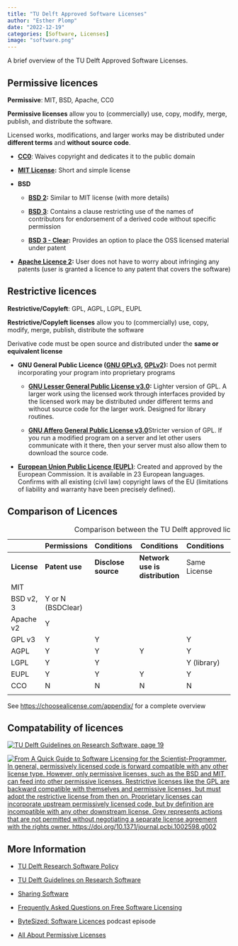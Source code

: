 ```yaml
---
title: "TU Delft Approved Software Licenses"
author: "Esther Plomp"
date: "2022-12-19"
categories: [Software, Licenses]
image: "software.png"
---
```


A brief overview of the TU Delft Approved Software Licenses.

## Permissive licences

**Permissive**: MIT, BSD, Apache, CC0

**Permissive licenses** allow you to (commercially) use, copy, modify, merge, publish, and distribute the software.

Licensed works, modifications, and larger works may be distributed under **different terms** and **without source code**.

-   [**CC0**](https://choosealicense.com/licenses/cc0-1.0/): Waives copyright and dedicates it to the public domain

-   [**MIT License**](https://choosealicense.com/licenses/mit/)**:** Short and simple license

-   **BSD**

    -   [**BSD 2**](https://choosealicense.com/licenses/bsd-2-clause/)**:** Similar to MIT license (with more details)

    -   [**BSD 3**](https://choosealicense.com/licenses/bsd-3-clause/): Contains a clause restricting use of the names of contributors for endorsement of a derived code without specific permission

    -   [**BSD 3 - Clear**](https://choosealicense.com/licenses/bsd-3-clause-clear/)**:** Provides an option to place the OSS licensed material under patent

-   [**Apache Licence 2**](https://choosealicense.com/licenses/apache-2.0/)**:** User does not have to worry about infringing any patents (user is granted a licence to any patent that covers the software)

## Restrictive licences

**Restrictive/Copyleft**: GPL, AGPL, LGPL, EUPL

**Restrictive/Copyleft licenses** allow you to (commercially) use, copy, modify, merge, publish, distribute the software

Derivative code must be open source and distributed under the **same or equivalent license**

-   **GNU General Public Licence ([GNU GPLv3](https://choosealicense.com/licenses/gpl-3.0/), [GPLv2](https://choosealicense.com/licenses/gpl-2.0/)):** Does not permit incorporating your program into proprietary programs

    -   [**GNU Lesser General Public License v3.0**](https://choosealicense.com/licenses/lgpl-3.0/)**:** Lighter version of GPL. A larger work using the licensed work through interfaces provided by the licensed work may be distributed under different terms and without source code for the larger work. Designed for library routines.

    -   [**GNU Affero General Public License v3.0**](https://choosealicense.com/licenses/agpl-3.0/)Stricter version of GPL. If you run a modified program on a server and let other users communicate with it there, then your server must also allow them to download the source code.

-   [**European Union Public Licence (EUPL)**](https://choosealicense.com/licenses/eupl-1.2/): Created and approved by the European Commission. It is available in 23 European languages. Confirms with all existing (civil law) copyright laws of the EU (limitations of liability and warranty have been precisely defined).

## Comparison of Licences

|             | Permissions       | Conditions          | Conditions                      | Conditions   | Conditions    | Limitations   |
|-----------|-----------|-----------|-----------|-----------|-----------|-----------|
| **License** | **Patent use**    | **Disclose source** | **Network use is distribution** | Same License | State Changes | Trademark use |
| MIT         |                   |                     |                                 |              |               |               |
| BSD v2, 3   | Y or N (BSDClear) |                     |                                 |              |               |               |
| Apache v2   | Y                 |                     |                                 |              | Y             | N             |
| GPL v3      | Y                 | Y                   |                                 | Y            | Y             |               |
| AGPL        | Y                 | Y                   | Y                               | Y            | Y             |               |
| LGPL        | Y                 | Y                   |                                 | Y (library)  | Y             |               |
| EUPL        | Y                 | Y                   | Y                               | Y            | Y             | N             |
| CCO         | N                 | N                   | N                               | N            | N             | N             |
|             |                   |                     |                                 |              |               |               |

: Comparison between the TU Delft approved licences

See <https://choosealicense.com/appendix/> for a complete overview

## Compatability of licences

[![TU Delft Guidelines on Research Software, page 19](images/image-911847391.png){fig-alt="Compatibility of licences indicated, where CCO, MIT, BSD, Apache and EUPL are compatible with one another. Incompatibility exists between GPL and Apache, EUPL."}](https://doi.org/10.5281/zenodo.4629635)

[![From A Quick Guide to Software Licensing for the Scientist-Programmer. In general, permissively licensed code is forward compatible with any other license type. However, only permissive licenses, such as the BSD and MIT, can feed into other permissive licenses. Restrictive licenses like the GPL are backward compatible with themselves and permissive licenses, but must adopt the restrictive license from then on. Proprietary licenses can incorporate upstream permissively licensed code, but by definition are incompatible with any other downstream license. Grey represents actions that are not permitted without negotiating a separate license agreement with the rights owner. https://doi.org/10.1371/journal.pcbi.1002598.g002](images/image-1585083497.png){fig-alt="Compatibility of permissive and copyleft licences explained"}](https://doi.org/10.1371/journal.pcbi.1002598)

## More Information

-   [TU Delft Research Software Policy](http://doi.org/10.5281/zenodo.4629662)

-   [TU Delft Guidelines on Research Software](http://doi.org/10.5281/zenodo.4629635)

-   [Sharing Software](https://estherplomp.github.io/TNW-OS-support/posts/software-sharing/)

-   [Frequently Asked Questions on Free Software Licensing](https://fsfe.org/freesoftware/legal/faq.en.html)

-   [ByteSized: Software Licences](https://open.spotify.com/episode/4ev4QCsY4yIoXkAkhEbiVR?si=ed690dac653b43b1) podcast episode

-   [All About Permissive Licenses](https://fossa.com/blog/all-about-permissive-licenses/)
